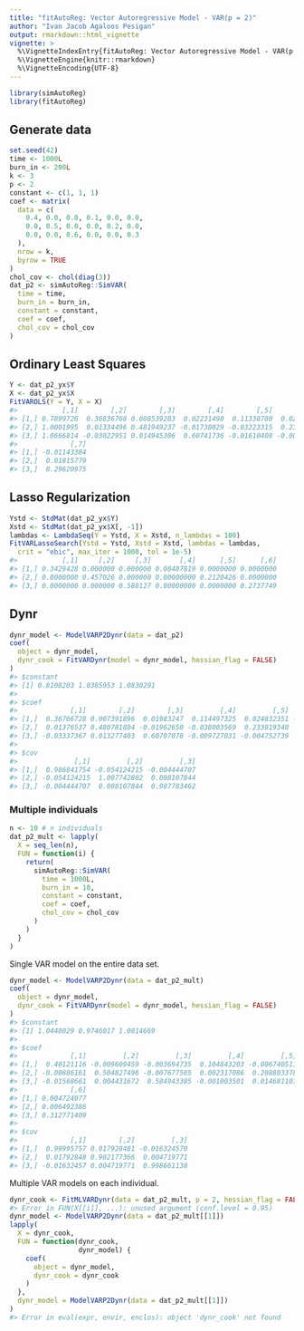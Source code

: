 ```yaml
---
title: "fitAutoReg: Vector Autoregressive Model - VAR(p = 2)"
author: "Ivan Jacob Agaloos Pesigan"
output: rmarkdown::html_vignette
vignette: >
  %\VignetteIndexEntry{fitAutoReg: Vector Autoregressive Model - VAR(p = 2)}
  %\VignetteEngine{knitr::rmarkdown}
  %\VignetteEncoding{UTF-8}
---
```





```r
library(simAutoReg)
library(fitAutoReg)
```

## Generate data


```r
set.seed(42)
time <- 1000L
burn_in <- 200L
k <- 3
p <- 2
constant <- c(1, 1, 1)
coef <- matrix(
  data = c(
    0.4, 0.0, 0.0, 0.1, 0.0, 0.0,
    0.0, 0.5, 0.0, 0.0, 0.2, 0.0,
    0.0, 0.0, 0.6, 0.0, 0.0, 0.3
  ),
  nrow = k,
  byrow = TRUE
)
chol_cov <- chol(diag(3))
dat_p2 <- simAutoReg::SimVAR(
  time = time,
  burn_in = burn_in,
  constant = constant,
  coef = coef,
  chol_cov = chol_cov
)
```

## Ordinary Least Squares


```r
Y <- dat_p2_yx$Y
X <- dat_p2_yx$X
FitVAROLS(Y = Y, X = X)
#>           [,1]        [,2]        [,3]        [,4]        [,5]         [,6]
#> [1,] 0.7899726  0.36836768 0.008539283  0.02231498  0.11338780  0.024505442
#> [2,] 1.0001995  0.01334496 0.481949237 -0.01730029 -0.03223315  0.234373552
#> [3,] 1.0666814 -0.03022951 0.014945306  0.60741736 -0.01610408 -0.006149189
#>             [,7]
#> [1,] -0.01143384
#> [2,]  0.01815779
#> [3,]  0.29620975
```

## Lasso Regularization


```r
Ystd <- StdMat(dat_p2_yx$Y)
Xstd <- StdMat(dat_p2_yx$X[, -1])
lambdas <- LambdaSeq(Y = Ystd, X = Xstd, n_lambdas = 100)
FitVARLassoSearch(Ystd = Ystd, Xstd = Xstd, lambdas = lambdas,
  crit = "ebic", max_iter = 1000, tol = 1e-5)
#>           [,1]     [,2]     [,3]       [,4]      [,5]      [,6]
#> [1,] 0.3429428 0.000000 0.000000 0.08487819 0.0000000 0.0000000
#> [2,] 0.0000000 0.457026 0.000000 0.00000000 0.2120426 0.0000000
#> [3,] 0.0000000 0.000000 0.588127 0.00000000 0.0000000 0.2737749
```

## Dynr


```r
dynr_model <- ModelVARP2Dynr(data = dat_p2)
coef(
  object = dynr_model,
  dynr_cook = FitVARDynr(model = dynr_model, hessian_flag = FALSE)
)
#> $constant
#> [1] 0.8108203 1.0385953 1.0830291
#> 
#> $coef
#>             [,1]        [,2]        [,3]         [,4]         [,5]        [,6]
#> [1,]  0.36766728 0.007391896  0.01983247  0.114497325  0.024832351 -0.01065118
#> [2,]  0.01376537 0.480781804 -0.01962650 -0.038003569  0.233819340  0.01853446
#> [3,] -0.03337367 0.013277403  0.60707078 -0.009727031 -0.004752739  0.29460604
#> 
#> $cov
#>              [,1]         [,2]         [,3]
#> [1,]  0.986841754 -0.054124215 -0.004444707
#> [2,] -0.054124215  1.007742802  0.008107844
#> [3,] -0.004444707  0.008107844  0.987783462
```

### Multiple individuals


```r
n <- 10 # n individuals
dat_p2_mult <- lapply(
  X = seq_len(n),
  FUN = function(i) {
    return(
      simAutoReg::SimVAR(
        time = 1000L,
        burn_in = 10,
        constant = constant,
        coef = coef,
        chol_cov = chol_cov
      )
    )
  }
)
```

Single VAR model on the entire data set.


```r
dynr_model <- ModelVARP2Dynr(data = dat_p2_mult)
coef(
  object = dynr_model,
  dynr_cook = FitVARDynr(model = dynr_model, hessian_flag = FALSE)
)
#> $constant
#> [1] 1.0448029 0.9746017 1.0014669
#> 
#> $coef
#>             [,1]         [,2]         [,3]         [,4]         [,5]
#> [1,]  0.40121116 -0.009609459 -0.003694735  0.104843203 -0.006740511
#> [2,] -0.00886161  0.504827496 -0.007677505  0.002317086  0.208803378
#> [3,] -0.01568661  0.004431672  0.584943385 -0.001003501  0.014681107
#>             [,6]
#> [1,] 0.004724077
#> [2,] 0.006492386
#> [3,] 0.312771409
#> 
#> $cov
#>             [,1]        [,2]         [,3]
#> [1,]  0.99995757 0.017928481 -0.016324570
#> [2,]  0.01792848 0.982177366  0.004719771
#> [3,] -0.01632457 0.004719771  0.998661138
```

Multiple VAR models on each individual.


```r
dynr_cook <- FitMLVARDynr(data = dat_p2_mult, p = 2, hessian_flag = FALSE)
#> Error in FUN(X[[i]], ...): unused argument (conf.level = 0.95)
dynr_model <- ModelVARP2Dynr(data = dat_p2_mult[[1]])
lapply(
  X = dynr_cook,
  FUN = function(dynr_cook,
                 dynr_model) {
    coef(
      object = dynr_model,
      dynr_cook = dynr_cook
    )
  },
  dynr_model = ModelVARP2Dynr(data = dat_p2_mult[[1]])
)
#> Error in eval(expr, envir, enclos): object 'dynr_cook' not found
```
